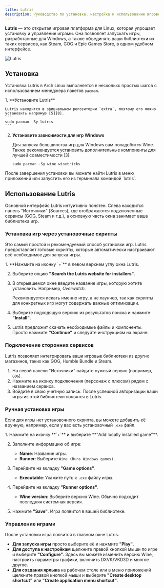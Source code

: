 ```yaml
---
title: Lutris
description: Руководство по установке, настройке и использованию игрового менеджера Lutris в Arch Linux.
---
```



**Lutris** — это открытая игровая платформа для Linux, которая упрощает установку и управление играми. Она позволяет запускать игры, разработанные для Windows, а также объединять ваши библиотеки из таких сервисов, как Steam, GOG и Epic Games Store, в одном удобном интерфейсе.

![Lutris](https://upload.wikimedia.org/wikipedia/commons/a/ab/Lutris-Screenshot_%282%29.png)

## Установка

Установка Lutris в Arch Linux выполняется в несколько простых шагов с использованием менеджера пакетов `pacman`.

<Steps>
1.  **Установите Lutris**

    Lutris находится в официальном репозитории `extra`, поэтому его можно установить напрямую [5][8].
    ```
    sudo pacman -Sy lutris
    ```

2.  **Установите зависимости для игр Windows**

    Для запуска большинства игр для Windows вам понадобится Wine. Также рекомендуется установить дополнительные компоненты для лучшей совместимости [3].
    ```
    sudo pacman -Sy wine winetricks
    ```
</Steps>

<Aside type="note" title="Запуск">
После завершения установки вы можете найти Lutris в меню приложений или запустить его из терминала командой `lutris`.
</Aside>

## Использование Lutris

Основной интерфейс Lutris интуитивно понятен. Слева находится панель "Источники" (Sources), где отображаются подключенные сервисы (GOG, Steam и т.д.), а основную часть окна занимает ваша библиотека игр.

### Установка игр через установочные скрипты

Это самый простой и рекомендуемый способ установки игр. Lutris предоставляет готовые скрипты, которые автоматически настраивают всё необходимое для запуска игры.

<Steps>
1.  **Нажмите на иконку `+`** в левом верхнем углу окна Lutris.

2.  Выберите опцию **"Search the Lutris website for installers"**.

3.  В открывшемся окне введите название игры, которую хотите установить. Например, *Overwatch*.

    <Aside type="tip">
    Рекомендуется искать именно игру, а не лаунчер, так как скрипты для конкретных игр могут содержать важные оптимизации.
    </Aside>

4.  Выберите подходящую версию из результатов поиска и нажмите **"Install"**.

5.  Lutris предложит скачать необходимые файлы и компоненты. Просто нажмите **"Continue"** и следуйте инструкциям на экране.
</Steps>

### Подключение сторонних сервисов

Lutris позволяет интегрировать ваши игровые библиотеки из других магазинов, таких как GOG, Humble Bundle и Steam.

1.  На левой панели "Источники" найдите нужный сервис (например, `GOG`).
2.  Нажмите на иконку подключения (персонаж с плюсом) рядом с названием сервиса.
3.  Войдите в свою учетную запись. После успешной авторизации ваши игры из этой библиотеки появятся в Lutris.

### Ручная установка игры

Если для игры нет установочного скрипта, вы можете добавить её вручную, например, если у вас есть установочный `.exe` файл.

<Steps>
1.  Нажмите на иконку **`+`** и выберите **"Add locally installed game"**.

2.  Заполните информацию об игре:
    *   **Name**: Название игры.
    *   **Runner**: Выберите `Wine (Runs Windows games)`.

3.  Перейдите на вкладку **"Game options"**.
    *   **Executable**: Укажите путь к `.exe` файлу игры.

4.  Перейдите на вкладку **"Runner options"**.
    *   **Wine version**: Выберите версию Wine. Обычно подходит последняя системная версия.

5.  Нажмите **"Save"**. Игра появится в вашей библиотеке.
</Steps>

### Управление играми

После установки игра появится в главном окне Lutris.

*   **Для запуска игры** просто выберите её и нажмите **"Play"**.
*   **Для доступа к настройкам** щелкните правой кнопкой мыши по игре и выберите **"Configure"**. Здесь вы можете изменить версию Wine, настроить параметры графики, включить DXVK/VKD3D и многое другое.
*   **Для создания ярлыка** на рабочем столе или в меню приложений щелкните правой кнопкой мыши и выберите **"Create desktop shortcut"** или **"Create application menu shortcut"**.

